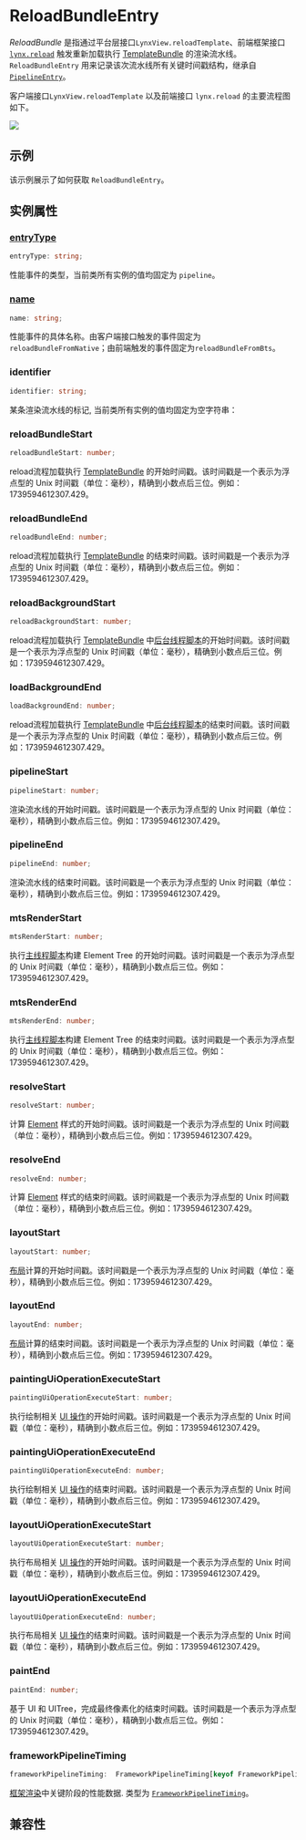 
# ReloadBundleEntry

_ReloadBundle_ 是指通过平台层接口`LynxView.reloadTemplate`、前端框架接口 [`lynx.reload`](/api/lynx-api/lynx/lynx-reload.html) 触发重新加载执行 [TemplateBundle](/api/lynx-native-api/template-bundle) 的渲染流水线。`ReloadBundleEntry` 用来记录该次流水线所有关键时间戳结构，继承自 [`PipelineEntry`](./pipeline-entry)。

客户端接口`LynxView.reloadTemplate` 以及前端接口 `lynx.reload` 的主要流程图如下。

<img src="https://lf-lynx.tiktok-cdns.com/obj/lynx-artifacts-oss-sg/plugin/static/reload-bundle-entry-v5.png" />

## 示例

该示例展示了如何获取 `ReloadBundleEntry`。


<Go
  example="performance-api"
  defaultFile="src/reload-bundle-entry/index.tsx"
  defaultEntryFile="dist/reload-bundle-entry.lynx.bundle"
  img="https://lf-lynx.tiktok-cdns.com/obj/lynx-artifacts-oss-sg/plugin/static/exmaple-reload-bundle-entry.jpeg"
  entry="src/reload-bundle-entry"
  highlight="{14-25}"
/>

## 实例属性

### [entryType](/api/lynx-api/performance-api/performance-entry#entryType)

```ts
entryType: string;
```

性能事件的类型，当前类所有实例的值均固定为 `pipeline`。

### [name](/api/lynx-api/performance-api/performance-entry#name)

```ts
name: string;
```

性能事件的具体名称。由客户端接口触发的事件固定为`reloadBundleFromNative`；由前端触发的事件固定为`reloadBundleFromBts`。

### identifier

```ts
identifier: string;
```

某条渲染流水线的标记, 当前类所有实例的值均固定为空字符串：

### reloadBundleStart

```ts
reloadBundleStart: number;
```

reload流程加载执行 [TemplateBundle](/api/lynx-native-api/template-bundle) 的开始时间戳。该时间戳是一个表示为浮点型的 Unix 时间戳（单位：毫秒），精确到小数点后三位。例如：1739594612307.429。

### reloadBundleEnd

```ts
reloadBundleEnd: number;
```

reload流程加载执行 [TemplateBundle](/api/lynx-native-api/template-bundle) 的结束时间戳。该时间戳是一个表示为浮点型的 Unix 时间戳（单位：毫秒），精确到小数点后三位。例如：1739594612307.429。

### reloadBackgroundStart

```ts
reloadBackgroundStart: number;
```

reload流程加载执行 [TemplateBundle](/api/lynx-native-api/template-bundle) 中[后台线程脚本](/guide/spec#background-thread-script-or-bts)的开始时间戳。该时间戳是一个表示为浮点型的 Unix 时间戳（单位：毫秒），精确到小数点后三位。例如：1739594612307.429。

### loadBackgroundEnd

```ts
loadBackgroundEnd: number;
```

reload流程加载执行 [TemplateBundle](/api/lynx-native-api/template-bundle) 中[后台线程脚本](/guide/spec#background-thread-script-or-bts)的结束时间戳。该时间戳是一个表示为浮点型的 Unix 时间戳（单位：毫秒），精确到小数点后三位。例如：1739594612307.429。

### pipelineStart

```ts
pipelineStart: number;
```

渲染流水线的开始时间戳。该时间戳是一个表示为浮点型的 Unix 时间戳（单位：毫秒），精确到小数点后三位。例如：1739594612307.429。

### pipelineEnd

```ts
pipelineEnd: number;
```

渲染流水线的结束时间戳。该时间戳是一个表示为浮点型的 Unix 时间戳（单位：毫秒），精确到小数点后三位。例如：1739594612307.429。

### mtsRenderStart

```ts
mtsRenderStart: number;
```

执行[主线程脚本](/guide/spec#main-thread-script-or-mts)构建 Element Tree 的开始时间戳。该时间戳是一个表示为浮点型的 Unix 时间戳（单位：毫秒），精确到小数点后三位。例如：1739594612307.429。

### mtsRenderEnd

```ts
mtsRenderEnd: number;
```

执行[主线程脚本](/guide/spec#main-thread-script-or-mts)构建 Element Tree 的结束时间戳。该时间戳是一个表示为浮点型的 Unix 时间戳（单位：毫秒），精确到小数点后三位。例如：1739594612307.429。

### resolveStart

```ts
resolveStart: number;
```

计算 [Element](/guide/spec#element) 样式的开始时间戳。该时间戳是一个表示为浮点型的 Unix 时间戳（单位：毫秒），精确到小数点后三位。例如：1739594612307.429。

### resolveEnd

```ts
resolveEnd: number;
```

计算 [Element](/guide/spec#element) 样式的结束时间戳。该时间戳是一个表示为浮点型的 Unix 时间戳（单位：毫秒），精确到小数点后三位。例如：1739594612307.429。

### layoutStart

```ts
layoutStart: number;
```

[布局](/guide/spec#layout)计算的开始时间戳。该时间戳是一个表示为浮点型的 Unix 时间戳（单位：毫秒），精确到小数点后三位。例如：1739594612307.429。

### layoutEnd

```ts
layoutEnd: number;
```

[布局](/guide/spec#layout)计算的结束时间戳。该时间戳是一个表示为浮点型的 Unix 时间戳（单位：毫秒），精确到小数点后三位。例如：1739594612307.429。

### paintingUiOperationExecuteStart

```ts
paintingUiOperationExecuteStart: number;
```

执行绘制相关 [UI 操作](/guide/spec#ui-op)的开始时间戳。该时间戳是一个表示为浮点型的 Unix 时间戳（单位：毫秒），精确到小数点后三位。例如：1739594612307.429。

### paintingUiOperationExecuteEnd

```ts
paintingUiOperationExecuteEnd: number;
```

执行绘制相关 [UI 操作](/guide/spec#ui-op)的结束时间戳。该时间戳是一个表示为浮点型的 Unix 时间戳（单位：毫秒），精确到小数点后三位。例如：1739594612307.429。

### layoutUiOperationExecuteStart

```ts
layoutUiOperationExecuteStart: number;
```

执行布局相关 [UI 操作](/guide/spec#ui-op)的开始时间戳。该时间戳是一个表示为浮点型的 Unix 时间戳（单位：毫秒），精确到小数点后三位。例如：1739594612307.429。

### layoutUiOperationExecuteEnd

```ts
layoutUiOperationExecuteEnd: number;
```

执行布局相关 [UI 操作](/guide/spec#ui-op)的结束时间戳。该时间戳是一个表示为浮点型的 Unix 时间戳（单位：毫秒），精确到小数点后三位。例如：1739594612307.429。

### paintEnd

```ts
paintEnd: number;
```

基于 UI 和 UITree，完成最终像素化的结束时间戳。该时间戳是一个表示为浮点型的 Unix 时间戳（单位：毫秒），精确到小数点后三位。例如：1739594612307.429。

### frameworkPipelineTiming

```ts
frameworkPipelineTiming:  FrameworkPipelineTiming[keyof FrameworkPipelineTiming];
```

[框架渲染](/guide/spec#framework-rendering)中关键阶段的性能数据. 类型为 [`FrameworkPipelineTiming`](/api/lynx-api/performance-api/framework-pipeline-timing)。

## 兼容性


<LegacyCompatTable metadata="lynx-api/performance-api/performance-entry/reload-bundle-entry" />
